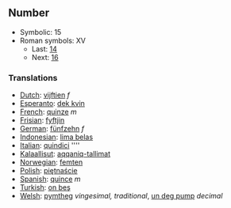 ==Number==

*Symbolic: 15
*Roman symbols: XV
**Last: [[fourteen|14]]
**Next: [[sixteen|16]]

===Translations===

*[[Dutch]]: [[vijftien]] ''f''
*[[Esperanto]]: [[dek kvin]]
*[[French]]: [[quinze]] ''m''
*[[Frisian]]: [[fyftjin]]
*[[German]]: [[fünfzehn]] ''f''
*[[Indonesian]]: [[lima belas]]
*[[Italian]]: [[quindici]] ''''
*[[Kalaallisut]]: [[aqqaniq-tallimat]]
*[[Norwegian]]: [[femten]]
*[[Polish]]: [[piętnaście]]
*[[Spanish]]: [[quince]] ''m''
*[[Turkish]]: [[on beş]]
*[[Welsh]]: [[pymtheg]] ''vingesimal, traditional'', [[un deg pump]] ''decimal''